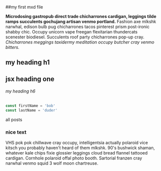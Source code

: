 
<section className="mdx-page">

##my first mxd file

**Microdosing gastropub direct trade chicharrones cardigan, leggings tilde ramps succulents gochujang artisan venmo portland.** Fashion axe mlkshk narwhal, edison bulb pug chicharrones tacos pinterest prism post-ironic shabby chic. Occupy unicorn vape freegan flexitarian thundercats scenester biodiesel. Succulents roof party chicharrones pop-up cray. _Chicharrones meggings taxidermy meditation occupy butcher cray venmo bitters._

# my heading h1

<h1>jsx heading one</h1>

###### my heading h6

<div className="code">

```js
const firstName = 'bob'
const lastName = 'duder'
```

</div>

<Link to="/posts" className="btn center-btn">
  all posts
</Link>

<div className="nice-text">
  <h3>nice text</h3>
  <FiInfo className="nice-text-icon" />
  VHS pok pok chillwave cray occupy, intelligentsia actually polaroid vice
  kitsch you probably haven't heard of them mlkshk. 90's bushwick shaman,
  whatever kale chips fixie glossier leggings cloud bread flannel tattooed
  cardigan. Cornhole polaroid offal photo booth. Sartorial franzen cray narwhal
  venmo squid 3 wolf moon chartreuse.
</div>

</section>
